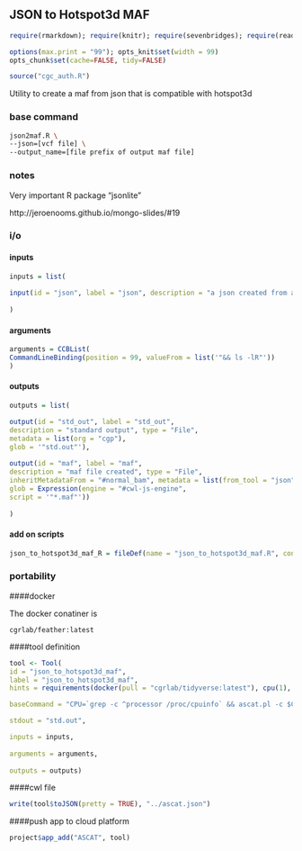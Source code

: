 ## JSON to Hotspot3d MAF {.tabset}

```r
require(rmarkdown); require(knitr); require(sevenbridges); require(readr)

options(max.print = "99"); opts_knit$set(width = 99)
opts_chunk$set(cache=FALSE, tidy=FALSE)

source("cgc_auth.R")

```

Utility to create a maf from json that is compatible with hotspot3d

### base command

```sh

json2maf.R \
--json=[vcf file] \
--output_name=[file prefix of output maf file]

```


### notes

Very important R package "jsonlite"

http://jeroenooms.github.io/mongo-slides/#19


### i/o {.tabset}

#### inputs

```r

inputs = list(
  
input(id = "json", label = "json", description = "a json created from an annotated vcf", type = "File", prefix = "--json=")
  
)

```

#### arguments

```r
arguments = CCBList(
CommandLineBinding(position = 99, valueFrom = list('"&& ls -lR"'))
)
```

#### outputs

```r

outputs = list(

output(id = "std_out", label = "std_out", 
description = "standard output", type = "File",
metadata = list(org = "cgp"),
glob = '"std.out"'),
  
output(id = "maf", label = "maf", 
description = "maf file created", type = "File",
inheritMetadataFrom = "#normal_bam", metadata = list(from_tool = "json"),
glob = Expression(engine = "#cwl-js-engine",
script = '"*.maf"'))
  
)


```

#### add on scripts

```r

json_to_hotspot3d_maf_R = fileDef(name = "json_to_hotspot3d_maf.R", content = read_file("json_to_hotspot3d_maf.R"))

```

### portability {.tabset}

####docker

The docker conatiner is

``` cgrlab/feather:latest ```

####tool definition

```r

tool <- Tool(
id = "json_to_hotspot3d_maf", 
label = "json_to_hotspot3d_maf",
hints = requirements(docker(pull = "cgrlab/tidyverse:latest"), cpu(1), mem(1000)),

baseCommand = "CPU=`grep -c ^processor /proc/cpuinfo` && ascat.pl -c $CPU -rs Human -ra NCBI37 -pr WGS -pl ILLUMINA -sg ascat_SnpGcCorrections.tsv -q 20 -g L -o ascat_output",

stdout = "std.out",

inputs = inputs,
  
arguments = arguments,
  
outputs = outputs)

```

####cwl file

```r
write(tool$toJSON(pretty = TRUE), "../ascat.json")
```

####push app to cloud platform

```r
project$app_add("ASCAT", tool)
```

